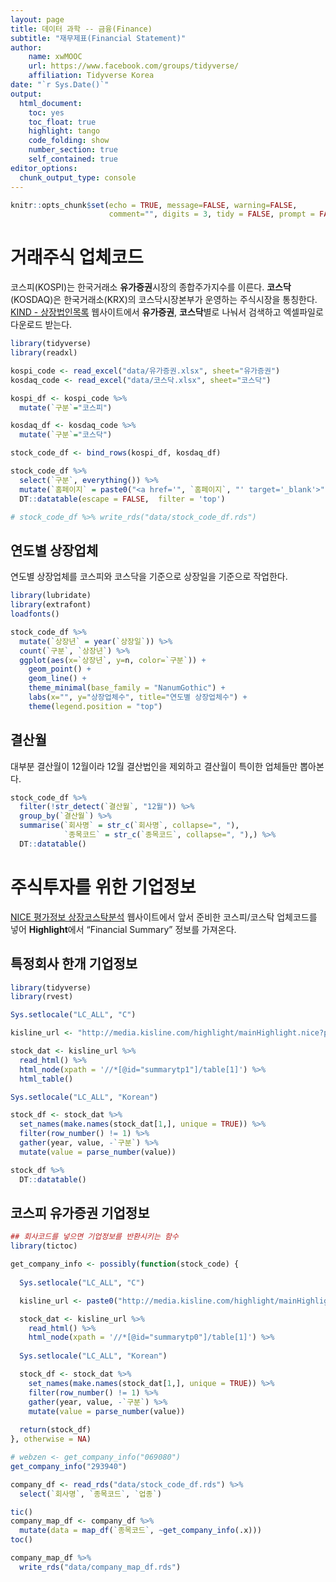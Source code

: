 ```yaml
---
layout: page
title: 데이터 과학 -- 금융(Finance)
subtitle: "재무제표(Financial Statement)"
author:
    name: xwMOOC
    url: https://www.facebook.com/groups/tidyverse/
    affiliation: Tidyverse Korea
date: "`r Sys.Date()`"
output:
  html_document: 
    toc: yes
    toc_float: true
    highlight: tango
    code_folding: show
    number_section: true
    self_contained: true
editor_options: 
  chunk_output_type: console
---
```


```r
knitr::opts_chunk$set(echo = TRUE, message=FALSE, warning=FALSE,
                      comment="", digits = 3, tidy = FALSE, prompt = FALSE, fig.align = 'center')
```

# 거래주식 업체코드 {#stock-company-code}

코스피(KOSPI)는 한국거래소 **유가증권**시장의 종합주가지수를 이른다. **코스닥**(KOSDAQ)은 한국거래소(KRX)의 코스닥시장본부가 운영하는 주식시장을 통칭한다.
[KIND - 상장법인목록](http://kind.krx.co.kr/corpgeneral/corpList.do?method=loadInitPage) 웹사이트에서 **유가증권**, **코스닥**별로 나눠서 검색하고 엑셀파일로 다운로드 받는다.


```r
library(tidyverse)
library(readxl)

kospi_code <- read_excel("data/유가증권.xlsx", sheet="유가증권")
kosdaq_code <- read_excel("data/코스닥.xlsx", sheet="코스닥")

kospi_df <- kospi_code %>% 
  mutate(`구분`="코스피")

kosdaq_df <- kosdaq_code %>% 
  mutate(`구분`="코스닥")

stock_code_df <- bind_rows(kospi_df, kosdaq_df)

stock_code_df %>% 
  select(`구분`, everything()) %>% 
  mutate(`홈페이지` = paste0("<a href='", `홈페이지`, "' target='_blank'>", `홈페이지`, "</a>")) %>% 
  DT::datatable(escape = FALSE,  filter = 'top')

# stock_code_df %>% write_rds("data/stock_code_df.rds")
```

## 연도별 상장업체 {#stock-company-code-by-listed}

연도별 상장업체를 코스피와 코스닥을 기준으로 상장일을 기준으로 작업한다. 

```r
library(lubridate)
library(extrafont)
loadfonts()

stock_code_df %>% 
  mutate(`상장년` = year(`상장일`)) %>% 
  count(`구분`, `상장년`) %>% 
  ggplot(aes(x=`상장년`, y=n, color=`구분`)) +
    geom_point() +
    geom_line() +
    theme_minimal(base_family = "NanumGothic") +
    labs(x="", y="상장업체수", title="연도별 상장업체수") +
    theme(legend.position = "top")
```

## 결산월 {#stock-company-code-by-settlement}

대부분 결산월이 12월이라 12월 결산법인을 제외하고 결산월이 특이한 업체들만 뽑아본다.

```r
stock_code_df %>% 
  filter(!str_detect(`결산월`, "12월")) %>% 
  group_by(`결산월`) %>% 
  summarise(`회사명` = str_c(`회사명`, collapse=", "),
            `종목코드` = str_c(`종목코드`, collapse=", "),) %>% 
  DT::datatable()
```

# 주식투자를 위한 기업정보 {#financial-statement}

[NICE 평가정보 상장코스탁분석](http://media.kisline.com/) 웹사이트에서 앞서 준비한 코스피/코스탁 업체코드를 넣어 **Highlight**에서 "Financial Summary" 정보를 가져온다. 

## 특정회사 한개 기업정보 {#financial-statement}

```r
library(tidyverse)
library(rvest)

Sys.setlocale("LC_ALL", "C")

kisline_url <- "http://media.kisline.com/highlight/mainHighlight.nice?paper_stock=293940"

stock_dat <- kisline_url %>% 
  read_html() %>% 
  html_node(xpath = '//*[@id="summarytp1"]/table[1]') %>% 
  html_table()

Sys.setlocale("LC_ALL", "Korean")

stock_df <- stock_dat %>% 
  set_names(make.names(stock_dat[1,], unique = TRUE)) %>% 
  filter(row_number() != 1) %>% 
  gather(year, value, -`구분`) %>% 
  mutate(value = parse_number(value))

stock_df %>% 
  DT::datatable()
```

## 코스피 유가증권 기업정보 {#financial-statement-kospi}


```r
## 회사코드를 넣으면 기업정보를 반환시키는 함수
library(tictoc)

get_company_info <- possibly(function(stock_code) {
  
  Sys.setlocale("LC_ALL", "C")

  kisline_url <- paste0("http://media.kisline.com/highlight/mainHighlight.nice?paper_stock=", stock_code)

  stock_dat <- kisline_url %>% 
    read_html() %>% 
    html_node(xpath = '//*[@id="summarytp0"]/table[1]') %>% 
  
  Sys.setlocale("LC_ALL", "Korean")

  stock_df <- stock_dat %>% 
    set_names(make.names(stock_dat[1,], unique = TRUE)) %>% 
    filter(row_number() != 1) %>% 
    gather(year, value, -`구분`) %>% 
    mutate(value = parse_number(value))
  
  return(stock_df)
}, otherwise = NA)

# webzen <- get_company_info("069080")
get_company_info("293940")

company_df <- read_rds("data/stock_code_df.rds") %>% 
  select(`회사명`, `종목코드`, `업종`)

tic()
company_map_df <- company_df %>% 
  mutate(data = map_df(`종목코드`, ~get_company_info(.x)))
toc()

company_map_df %>% 
  write_rds("data/company_map_df.rds")

```

